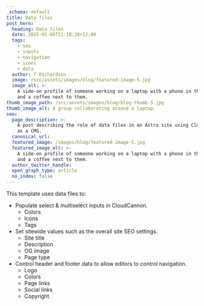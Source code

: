 ```yaml
---
_schema: default
title: Data files
post_hero:
  heading: Data files
  date: 2025-05-06T11:18:38+12:00
  tags:
    - seo
    - inputs
    - navigation
    - icons
    - data
  author: T Richardson
  image: /src/assets/images/blog/featured-image-5.jpg
  image_alt: >-
    A side-on profile of someone working on a laptop with a phone in their hand,
    and a coffee next to them.
thumb_image_path: /src/assets/images/blog/blog-thumb-5.jpg
thumb_image_alt: A group collaborating around a laptop.
seo:
  page_description: >-
    A post describing the role of data files in an Astro site using CloudCannon
    as a CMS.
  canonical_url:
  featured_image: /images/blog/featured-image-5.jpg
  featured_image_alt: >-
    A side-on profile of someone working on a laptop with a phone in their hand,
    and a coffee next to them.
  author_twitter_handle:
  open_graph_type: article
  no_index: false
---
```

This template uses data files to:

* Populate select & multiselect inputs in CloudCannon.
  * Colors
  * Icons
  * Tags
* Set sitewide values such as the overall site SEO settings.
  * Site title
  * Description
  * OG image
  * Page type
* Control header and footer data to allow editors to control navigation.
  * Logo
  * Colors
  * Page links
  * Social links
  * Copyright